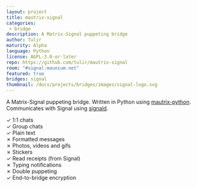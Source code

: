 ```yaml
---
layout: project
title: mautrix-signal
categories:
 - bridge
description: A Matrix-Signal puppeting bridge
author: Tulir
maturity: Alpha
language: Python
license: AGPL-3.0-or-later
repo: https://github.com/tulir/mautrix-signal
room: "#signal:maunium.net"
featured: true
bridges: signal
thumbnail: /docs/projects/bridges/images/signal-logo.svg
---
```


A Matrix-Signal puppeting bridge. Written in Python using [mautrix-python](https://matrix.org/docs/projects/sdk/mautrix-python.html).
Communicates with Signal using [signald](https://gitlab.com/thefinn93/signald).

✓ 1:1 chats  
✓ Group chats  
✓ Plain text  
✗ Formatted messages  
✗ Photos, videos and gifs  
✗ Stickers  
✓ Read receipts (from Signal)  
✗ Typing notifications  
✗ Double puppeting  
✓ End-to-bridge encryption

